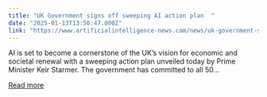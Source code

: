 ```yaml
---
title: "UK Government signs off sweeping AI action plan  "
date: "2025-01-13T13:50:47.000Z"
link: "https://www.artificialintelligence-news.com/news/uk-government-signs-off-sweeping-ai-action-plan/?utm_source=rss&utm_medium=rss&utm_campaign=uk-government-signs-off-sweeping-ai-action-plan"
---
```


AI is set to become a cornerstone of the UK’s vision for economic and societal renewal with a sweeping action plan unveiled today by Prime Minister Keir Starmer. The government has committed to all 50...

[Read more](https://www.artificialintelligence-news.com/news/uk-government-signs-off-sweeping-ai-action-plan/?utm_source=rss&utm_medium=rss&utm_campaign=uk-government-signs-off-sweeping-ai-action-plan)
